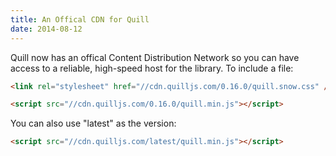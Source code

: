 ```yaml
---
title: An Offical CDN for Quill
date: 2014-08-12
---
```


Quill now has an offical Content Distribution Network so you can have access to a reliable, high-speed host for the library. To include a file:

```html
<link rel="stylesheet" href="//cdn.quilljs.com/0.16.0/quill.snow.css" />
```

```html
<script src="//cdn.quilljs.com/0.16.0/quill.min.js"></script>
```

You can also use "latest" as the version:

```html
<script src="//cdn.quilljs.com/latest/quill.min.js"></script>
```
